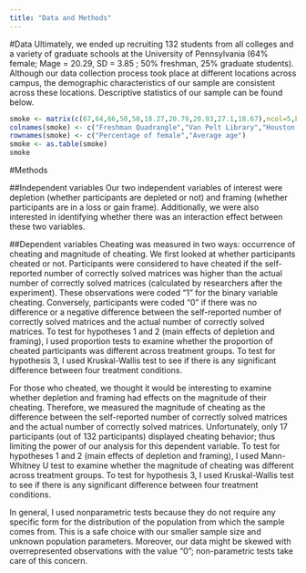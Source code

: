 ```yaml
---
title: "Data and Methods"
---
```


#Data
Ultimately, we ended up recruiting 132 students from all colleges and a variety of graduate schools at the University of Pennsylvania (64% female; Mage = 20.29, SD = 3.85 ; 50% freshman, 25% graduate students). Although our data collection process took place at different locations across campus, the demographic characteristics of our sample are consistent across these locations. Descriptive statistics of our sample can be found below. 

```r
smoke <- matrix(c(67,64,66,50,50,18.27,20.79,20.93,27.1,18.67),ncol=5,byrow=TRUE)
colnames(smoke) <- c("Freshman Quadrangle","Van Pelt Library","Houston Hall","Cohen Hall","Arch Cafe")
rownames(smoke) <- c("Percentage of female","Average age")
smoke <- as.table(smoke)
smoke
```

#Methods

##Independent variables
Our two independent variables of interest were depletion (whether participants are depleted or not) and framing (whether participants are in a loss or gain frame). Additionally, we were also interested in identifying whether there was an interaction effect between these two variables.

##Dependent variables
Cheating was measured in two ways: occurrence of cheating and magnitude of cheating. We first looked at whether participants cheated or not. Participants were considered to have cheated if the self-reported number of correctly solved matrices was higher than the actual number of correctly solved matrices (calculated by researchers after the experiment). These observations were coded “1” for the binary variable cheating. Conversely, participants were coded “0” if there was no difference or a negative difference between the self-reported number of correctly solved matrices and the actual number of correctly solved matrices. To test for hypotheses 1 and 2 (main effects of depletion and framing), I used proportion tests to examine whether the proportion of cheated participants was different across treatment groups. To test for hypothesis 3, I used Kruskal-Wallis test to see if there is any significant difference between four treatment conditions.  

For those who cheated, we thought it would be interesting to examine whether depletion and framing had effects on the magnitude of their cheating. Therefore, we measured the magnitude of cheating as the difference between the self-reported number of correctly solved matrices and the actual number of correctly solved matrices. Unfortunately, only 17 participants (out of 132 participants) displayed cheating behavior; thus limiting the power of our analysis for this dependent variable. To test for hypotheses 1 and 2 (main effects of depletion and framing), I used Mann-Whitney U test to examine whether the magnitude of cheating was different across treatment groups. To test for hypothesis 3, I used Kruskal-Wallis test to see if there is any significant difference between four treatment conditions.

In general, I used nonparametric tests because they do not require any specific form for the distribution of the population from which the sample comes from. This is a safe choice with our smaller sample size and unknown population parameters. Moreover, our data might be skewed with overrepresented observations with the value “0”; non-parametric tests take care of this concern. 




